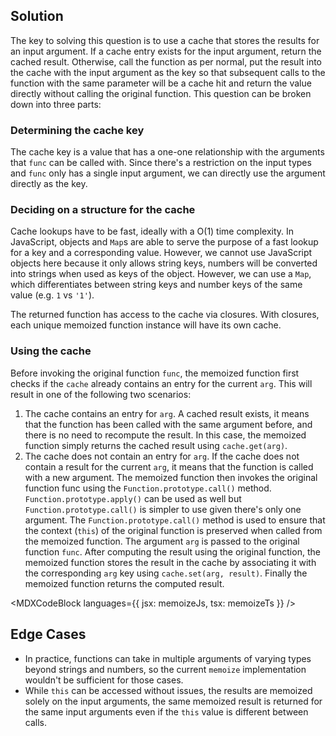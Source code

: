 

## Solution

The key to solving this question is to use a cache that stores the results for an input argument. If a cache entry exists for the input argument, return the cached result. Otherwise, call the function as per normal, put the result into the cache with the input argument as the key so that subsequent calls to the function with the same parameter will be a cache hit and return the value directly without calling the original function. This question can be broken down into three parts:

### Determining the cache key

The cache key is a value that has a one-one relationship with the arguments that `func` can be called with. Since there's a restriction on the input types and `func` only has a single input argument, we can directly use the argument directly as the key.

### Deciding on a structure for the cache

Cache lookups have to be fast, ideally with a O(1) time complexity. In JavaScript, objects and `Map`s are able to serve the purpose of a fast lookup for a key and a corresponding value. However, we cannot use JavaScript objects here because it only allows string keys, numbers will be converted into strings when used as keys of the object. However, we can use a `Map`, which differentiates between string keys and number keys of the same value (e.g. `1` vs `'1'`).

The returned function has access to the cache via closures. With closures, each unique memoized function instance will have its own cache.

### Using the cache

Before invoking the original function `func`, the memoized function first checks if the `cache` already contains an entry for the current `arg`. This will result in one of the following two scenarios:

1. The cache contains an entry for `arg`. A cached result exists, it means that the function has been called with the same argument before, and there is no need to recompute the result. In this case, the memoized function simply returns the cached result using `cache.get(arg)`.
1. The cache does not contain an entry for `arg`. If the cache does not contain a result for the current `arg`, it means that the function is called with a new argument. The memoized function then invokes the original function func using the `Function.prototype.call()` method. `Function.prototype.apply()` can be used as well but `Function.prototype.call()` is simpler to use given there's only one argument. The `Function.prototype.call()` method is used to ensure that the context (`this`) of the original function is preserved when called from the memoized function. The argument `arg` is passed to the original function `func`. After computing the result using the original function, the memoized function stores the result in the cache by associating it with the corresponding `arg` key using `cache.set(arg, result)`. Finally the memoized function returns the computed result.

<MDXCodeBlock languages={{ jsx: memoizeJs, tsx: memoizeTs }} />

## Edge Cases

- In practice, functions can take in multiple arguments of varying types beyond strings and numbers, so the current `memoize` implementation wouldn't be sufficient for those cases.
- While `this` can be accessed without issues, the results are memoized solely on the input arguments, the same memoized result is returned for the same input arguments even if the `this` value is different between calls.
